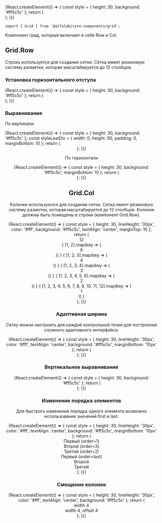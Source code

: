 


<Meta
    title='Компоненты'
    component={Grid}
/>


<!-- Canvas -->

<Story name='Grid'>
    {React.createElement(() => {
        const style = {
            height: 30,
            background: '#ff5c5c'
        };
        return (
            <Grid.Row gutter={{ mobile: 0, tablet: 16, desktop: 24}}>
                <Grid.Col>
                    <div style={ style } />
                </Grid.Col>
                <Grid.Col>
                    <div style={ { ...style, background: '#f04539' } } />
                </Grid.Col>
                <Grid.Col>
                    <div style={ style } />
                </Grid.Col>
            </Grid.Row>
        );
    })}
</Story>


<!-- Docs -->

<ComponentHeader
    name='Grid'
    version={version}
    package='@alfalab/core-components/grid'
    stage={1}
/>

```tsx
import { Grid } from '@alfalab/core-components/grid';
```

Компонент грид, который включает в себя Row и Col.

## Grid.Row
Строка используется для создания сетки. Сетка имеет резиновую систему разметки, которая масштабируется до 12 столбцов.

### Установка горизонтального отступа

<Preview>
    {React.createElement(() => {
        const style = {
            height: 30,
            background: '#ff5c5c'
        };
        return (
            <Grid.Row gutter={{ mobile: 0, tablet: 16, desktop: { m: 24 }}}>
                <Grid.Col>
                    <div style={ style } />
                </Grid.Col>
                <Grid.Col>
                    <div style={ { ...style, background: '#f04539' } } />
                </Grid.Col>
                <Grid.Col>
                    <div style={ style } />
                </Grid.Col>
            </Grid.Row>
        );
    })}
</Preview>

### Выравнивание

По вертикали

<Preview>
    {React.createElement(() => {
        const style = {
            height: 30,
            background: '#ff5c5c'
        };
        const styleLastDiv = {
            width: 0,
            height: 90,
            padding: 0,
            marginBottom: 10
        };
        return (
            <div>
                <div style={ { background: '#f3f4f5', marginBottom: 10 } }>
                    <Grid.Row align='top'>
                        <Grid.Col>
                            <div style={ style } />
                        </Grid.Col>
                        <Grid.Col>
                            <div style={ { ...style, background: '#f04539' } } />
                        </Grid.Col>
                        <Grid.Col>
                            <div style={ style } />
                        </Grid.Col>
                        <div style={ styleLastDiv } />
                    </Grid.Row>
                </div>
                <div style={ { background: '#f3f4f5', marginBottom: 10 } }>
                    <Grid.Row align='middle'>
                        <Grid.Col>
                            <div style={ style } />
                        </Grid.Col>
                        <Grid.Col>
                            <div style={ { ...style, background: '#f04539' } } />
                        </Grid.Col>
                        <Grid.Col>
                            <div style={ style } />
                        </Grid.Col>
                        <div style={ styleLastDiv } />
                    </Grid.Row>
                </div>
                <div style={ { background: '#f3f4f5' } }>
                    <Grid.Row align='bottom'>
                        <Grid.Col>
                            <div style={ style } />
                        </Grid.Col>
                        <Grid.Col>
                            <div style={ { ...style, background: '#f04539' } } />
                        </Grid.Col>
                        <Grid.Col>
                            <div style={ style } />
                        </Grid.Col>
                        <div style={ { ...styleLastDiv, marginBottom: 0 } } />
                    </Grid.Row>
                </div>
            </div>
        );
    })}
</Preview>

По горизонтали

<Preview>
    {React.createElement(() => {
        const style = {
            height: 30,
            background: '#ff5c5c',
            marginBottom: 10
        };
        return (
            <div>
                <Grid.Row justify='left'>
                    <Grid.Col width='4'>
                        <div style={ style } />
                    </Grid.Col>
                    <Grid.Col width='4'>
                        <div style={ { ...style, background: '#f04539' } } />
                    </Grid.Col>
                </Grid.Row>
                <Grid.Row justify='center'>
                    <Grid.Col width='4'>
                        <div style={ style } />
                    </Grid.Col>
                    <Grid.Col width='4'>
                        <div style={ { ...style, background: '#f04539' } } />
                    </Grid.Col>
                </Grid.Row>
                <Grid.Row justify='right'>
                    <Grid.Col width='4'>
                        <div style={ style } />
                    </Grid.Col>
                    <Grid.Col width='4'>
                        <div style={ { ...style, background: '#f04539' } } />
                    </Grid.Col>
                </Grid.Row>
                <Grid.Row justify='around'>
                    <Grid.Col width='4'>
                        <div style={ style } />
                    </Grid.Col>
                    <Grid.Col width='4'>
                        <div style={ { ...style, background: '#f04539' } } />
                    </Grid.Col>
                </Grid.Row>
                <Grid.Row justify='between'>
                    <Grid.Col width='4'>
                        <div style={ { ...style, marginBottom: 0 } } />
                    </Grid.Col>
                    <Grid.Col width='4'>
                        <div style={ { ...style, background: '#f04539', marginBottom: 0 } } />
                    </Grid.Col>
                </Grid.Row>
            </div>
        );
    })}
</Preview>

## Grid.Col
Колонки используются для создания сетки. Сетка имеет резиновую систему разметки, которая масштабируется до 12 столбцов. Колонки должны быть помещены в строки (компонент Grid.Row).

<Preview>
    {React.createElement(() => {
        const style = {
            height: 30,
            lineHeight: '30px',
            color: '#fff',
            background: '#ff5c5c',
            textAlign: 'center',
            marginTop: 10
        };
        return (
            <div>
                <Grid.Row>
                    <Grid.Col width={ { desktop: { m: 12 } } }>
                        <div style={ { ...style, background: '#f04539', marginTop: 0 } }>12</div>
                    </Grid.Col>
                </Grid.Row>
                <Grid.Row>
                    {
                        [1, 2].map(key => (
                            <Grid.Col width='6' key={ key }>
                                <div style={ style }>6</div>
                            </Grid.Col>
                        ))
                    }
                </Grid.Row>
                <Grid.Row>
                    {
                        [1, 2, 3].map(key => (
                            <Grid.Col width='4' key={ key }>
                                <div style={ { ...style, background: '#f04539' } }>4</div>
                            </Grid.Col>
                        ))
                    }
                </Grid.Row>
                <Grid.Row>
                    {
                        [1, 2, 3, 4].map(key => (
                            <Grid.Col width='3' key={ key }>
                                <div style={ style }>3</div>
                            </Grid.Col>
                        ))
                    }
                </Grid.Row>
                <Grid.Row>
                    {
                        [1, 2, 3, 4, 5, 6].map(key => (
                            <Grid.Col width='2' key={ key }>
                                <div style={ { ...style, background: '#f04539' } }>2</div>
                            </Grid.Col>
                        ))
                    }
                </Grid.Row>
                <Grid.Row>
                    {
                        [1, 2, 3, 4, 5, 6, 7, 8, 9, 10, 11, 12].map(key => (
                            <Grid.Col width='1' key={ key }>
                                <div style={ style }>1</div>
                            </Grid.Col>
                        ))
                    }
                </Grid.Row>
            </div>
        );
    })}
</Preview>

### Адаптивная ширина

Сетку можно настроить для каждой контрольной точки для построения сложного адаптивного интерфейса.

<Preview>
    {React.createElement(() => {
        const style = {
            height: 30,
            lineHeight: '30px',
            color: '#fff',
            textAlign: 'center',
            background: '#ff5c5c',
            marginBottom: '10px'
        };
        return (
            <div style={ { marginBottom: '-10px' } }>
                <Grid.Row>
                    <Grid.Col width={ { mobile: 12, tablet: 12, desktop: 4 } }>
                        <div style={ style } />
                    </Grid.Col>
                    <Grid.Col width={ { mobile: 12, tablet: 6, desktop: 4 } }>
                        <div style={ { ...style, background: '#f04539' } } />
                    </Grid.Col>
                    <Grid.Col width={ { mobile: 12, tablet: 6, desktop: 4 } }>
                        <div style={ style } />
                    </Grid.Col>
                </Grid.Row>
            </div>
        );
    })}
</Preview>

### Вертикальное выравнивание

<Preview>
    {React.createElement(() => {
        const style = {
            height: 30,
            background: '#ff5c5c'
        };
        return (
            <div style={ { background: '#f3f4f5' } }>
                <Grid.Row>
                    <Grid.Col align='top'>
                        <div style={ style } />
                    </Grid.Col>
                    <Grid.Col align='middle'>
                        <div style={ { ...style, background: '#f04539' } } />
                    </Grid.Col>
                    <Grid.Col align='bottom'>
                        <div style={ style } />
                    </Grid.Col>
                    <div style={ { width: 0, height: 90, padding: 0 } } />
                </Grid.Row>
            </div>
        );
    })}
</Preview>

### Изменение порядка элементов

Для быстрого изменения порядка одного элемента возможно использование значений first и last.

<Preview>
    {React.createElement(() => {
        const style = {
            height: 30,
            lineHeight: '30px',
            color: '#fff',
            textAlign: 'center',
            background: '#ff5c5c',
            marginBottom: '10px'
        };
        return (
            <div style={ { marginBottom: '-10px' } }>
                <Grid.Row>
                    <Grid.Col order='1'>
                        <div style={ style }>Первый (order=1)</div>
                    </Grid.Col>
                    <Grid.Col order='3'>
                        <div style={ style }>Второй (order=3)</div>
                    </Grid.Col>
                    <Grid.Col order='2'>
                        <div style={ { ...style, background: '#f04539' } }>Третий (order=2)</div>
                    </Grid.Col>
                </Grid.Row>
                <Grid.Row>
                    <Grid.Col order='last'>
                        <div style={ style }>Первый (order=last)</div>
                    </Grid.Col>
                    <Grid.Col>
                        <div style={ style }>Второй</div>
                    </Grid.Col>
                    <Grid.Col>
                        <div style={ { ...style, background: '#f04539' } }>Третий</div>
                    </Grid.Col>
                </Grid.Row>
            </div>
        );
    })}
</Preview>

### Смещение колонок

<Preview>
    {React.createElement(() => {
        const style = {
            height: 30,
            lineHeight: '30px',
            color: '#fff',
            textAlign: 'center',
            background: '#ff5c5c'
        };
        return (
            <Grid.Row>
                <Grid.Col width='4'>
                    <div style={ style }>width 4</div>
                </Grid.Col>
                <Grid.Col width='4' offset='4'>
                    <div style={ { ...style, background: '#f04539' } }>width 4, offset 4</div>
                </Grid.Col>
            </Grid.Row>
        );
    })}
</Preview>

<Props components={Grid} />
